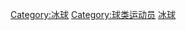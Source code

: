 {{Commonscat|Ice hockey players}}

[[Category:冰球|Category:冰球]]
[[Category:球类运动员|Category:球类运动员]]
[[Category:各类运动员|冰球]]